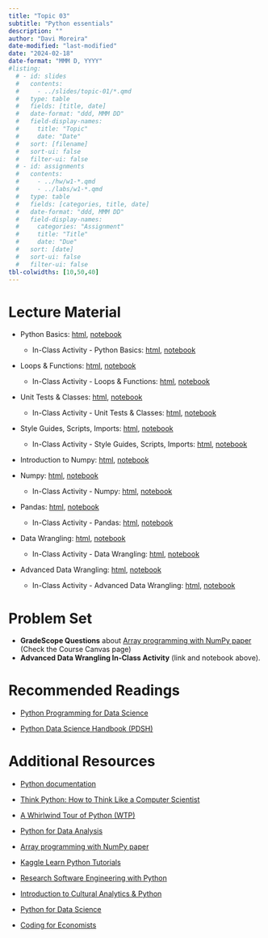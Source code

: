 ```yaml
---
title: "Topic 03"
subtitle: "Python essentials"
description: ""
author: "Davi Moreira"
date-modified: "last-modified"
date: "2024-02-18"
date-format: "MMM D, YYYY"
#listing:
  # - id: slides
  #   contents:
  #     - ../slides/topic-01/*.qmd
  #   type: table
  #   fields: [title, date]
  #   date-format: "ddd, MMM DD"
  #   field-display-names:
  #     title: "Topic"
  #     date: "Date"
  #   sort: [filename]
  #   sort-ui: false
  #   filter-ui: false
  # - id: assignments
  #   contents:
  #     - ../hw/w1-*.qmd
  #     - ../labs/w1-*.qmd
  #   type: table
  #   fields: [categories, title, date]
  #   date-format: "ddd, MMM DD"
  #   field-display-names:
  #     categories: "Assignment"
  #     title: "Title"
  #     date: "Due"
  #   sort: [date]
  #   sort-ui: false
  #   filter-ui: false
tbl-colwidths: [10,50,40]
---
```


<!---# Slides

-   [Topic 01:Introduction, Set up, IDEs, Command line](/slides/topic-02.html)

--->


# Lecture Material

-   Python Basics: [html](/lecture_material/material-topic-03/01-py-basics.html){target="_blank"}, [notebook](https://github.com/davi-moreira/2024S_dsc_emory_qtm_350/blob/main/docs/lecture_material/material-topic-03/_01-py-basics.ipynb){target="_blank"}

    -   In-Class Activity - Python Basics: [html](/lecture_material/material-topic-03/01-py-basics-practice.html){target="_blank"}, [notebook](https://github.com/davi-moreira/2024S_dsc_emory_qtm_350/blob/main/docs/lecture_material/material-topic-03/_01-py-basics-practice.ipynb){target="_blank"}
    
-   Loops & Functions: [html](/lecture_material/material-topic-03/02-py-loops-functions.html){target="_blank"}, [notebook](https://github.com/davi-moreira/2024S_dsc_emory_qtm_350/blob/main/docs/lecture_material/material-topic-03/_02-py-loops-functions.ipynb){target="_blank"}

    -   In-Class Activity - Loops & Functions: [html](/lecture_material/material-topic-03/02-py-loops-functions-practice.html){target="_blank"}, [notebook](https://github.com/davi-moreira/2024S_dsc_emory_qtm_350/blob/main/docs/lecture_material/material-topic-03/_02-py-loops-functions-practice.ipynb){target="_blank"}

-   Unit Tests & Classes: [html](/lecture_material/material-topic-03/03-py-tests-classes.html){target="_blank"}, [notebook](https://github.com/davi-moreira/2024S_dsc_emory_qtm_350/blob/main/docs/lecture_material/material-topic-03/_03-py-tests-classes.ipynb){target="_blank"}

    -   In-Class Activity - Unit Tests & Classes: [html](/lecture_material/material-topic-03/03-py-tests-classes-practice.html){target="_blank"}, [notebook](https://github.com/davi-moreira/2024S_dsc_emory_qtm_350/blob/main/docs/lecture_material/material-topic-03/_03-py-tests-classes-practice.ipynb){target="_blank"}

-   Style Guides, Scripts, Imports: [html](/lecture_material/material-topic-03/04-py-style-scripts-imports.html){target="_blank"}, [notebook](https://github.com/davi-moreira/2024S_dsc_emory_qtm_350/blob/main/docs/lecture_material/material-topic-03/_04-py-style-scripts-imports.ipynb){target="_blank"}

    -   In-Class Activity - Style Guides, Scripts, Imports: [html](/lecture_material/material-topic-03/04-py-style-scripts-imports-practice.html){target="_blank"}, [notebook](https://github.com/davi-moreira/2024S_dsc_emory_qtm_350/blob/main/docs/lecture_material/material-topic-03/_04-py-style-scripts-imports-practice.ipynb){target="_blank"}

-   Introduction to Numpy: [html](/lecture_material/material-topic-03/05-py-numpy.html){target="_blank"}, [notebook](https://github.com/davi-moreira/2024S_dsc_emory_qtm_350/blob/main/docs/lecture_material/material-topic-03/_05-py-numpy.ipynb){target="_blank"}

-   Numpy: [html](/lecture_material/material-topic-03/06-py-numpy-addendum.html){target="_blank"}, [notebook](https://github.com/davi-moreira/2024S_dsc_emory_qtm_350/blob/main/docs/lecture_material/material-topic-03/_06-py-numpy-addendum.ipynb){target="_blank"}

    -   In-Class Activity - Numpy: [html](/lecture_material/material-topic-03/06-py-numpy-practice.html){target="_blank"}, [notebook](https://github.com/davi-moreira/2024S_dsc_emory_qtm_350/blob/main/docs/lecture_material/material-topic-03/_06-py-numpy-practice.ipynb){target="_blank"}


-   Pandas: [html](/lecture_material/material-topic-03/07-py-pandas.html){target="_blank"}, [notebook](https://github.com/davi-moreira/2024S_dsc_emory_qtm_350/blob/main/docs/lecture_material/material-topic-03/_07-py-pandas.ipynb){target="_blank"}

    -   In-Class Activity - Pandas: [html](/lecture_material/material-topic-03/07-py-pandas-practice.html){target="_blank"}, [notebook](https://github.com/davi-moreira/2024S_dsc_emory_qtm_350/blob/main/docs/lecture_material/material-topic-03/_07-py-pandas-practice.ipynb){target="_blank"}

-   Data Wrangling: [html](/lecture_material/material-topic-03/08-py-wrangling-basics.html){target="_blank"}, [notebook](https://github.com/davi-moreira/2024S_dsc_emory_qtm_350/blob/main/docs/lecture_material/material-topic-03/_08-py-wrangling-basics.ipynb){target="_blank"}

    -   In-Class Activity - Data Wrangling: [html](/lecture_material/material-topic-03/08-py-wrangling-basics-practice.html){target="_blank"}, [notebook](https://github.com/davi-moreira/2024S_dsc_emory_qtm_350/blob/main/docs/lecture_material/material-topic-03/_08-py-wrangling-basics-practice.ipynb){target="_blank"}

-   Advanced Data Wrangling: [html](/lecture_material/material-topic-03/_09-py-wrangling-advanced.html){target="_blank"}, [notebook](https://github.com/davi-moreira/2024S_dsc_emory_qtm_350/blob/main/docs/lecture_material/material-topic-03/_09-py-wrangling-advanced.ipynb){target="_blank"}

    -   In-Class Activity - Advanced Data Wrangling: [html](/lecture_material/material-topic-03/09-py-wrangling-advanced-practice.html){target="_blank"}, [notebook](https://github.com/davi-moreira/2024S_dsc_emory_qtm_350/blob/main/docs/lecture_material/material-topic-03/_09-py-wrangling-advanced-practice.ipynb){target="_blank"}


# Problem Set

- **GradeScope Questions** about [Array programming with NumPy paper](https://www.nature.com/articles/s41586-020-2649-2){target="_blank"} (Check the Course Canvas page) 
- **Advanced Data Wrangling In-Class Activity** (link and notebook above).

# Recommended Readings

-   [Python Programming for Data Science](https://www.tomasbeuzen.com/python-programming-for-data-science/README.html){target="_blank"}

-   [Python Data Science Handbook (PDSH)](https://github.com/jakevdp/PythonDataScienceHandbook){target="_blank"}

# Additional Resources

-   [Python documentation](https://docs.python.org/3/index.html){target="_blank"}

-   [Think Python: How to Think Like a Computer Scientist](https://greenteapress.com/wp/think-python/){target="_blank"}

-   [A Whirlwind Tour of Python (WTP)](https://jakevdp.github.io/WhirlwindTourOfPython/index.html){target="_blank"}

-   [Python for Data Analysis](https://wesmckinney.com/book/){target="_blank"}

- [Array programming with NumPy paper](https://www.nature.com/articles/s41586-020-2649-2){target="_blank"}

-   [Kaggle Learn Python Tutorials](https://www.kaggle.com/learn/python){target="_blank"}

- [Research Software Engineering with Python](https://merely-useful.tech/py-rse/index.html)

- [Introduction to Cultural Analytics & Python](https://melaniewalsh.github.io/Intro-Cultural-Analytics/welcome.html)

- [Python for Data Science](https://aeturrell.github.io/python4DS/welcome.html) 

- [Coding for Economists](https://aeturrell.github.io/coding-for-economists/intro.htm) 





